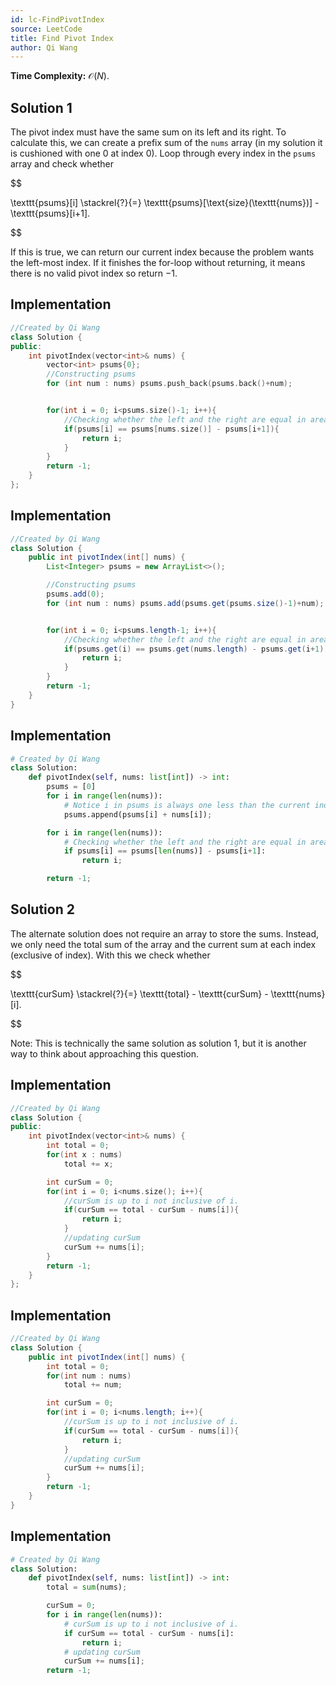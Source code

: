 ```yaml
---
id: lc-FindPivotIndex
source: LeetCode
title: Find Pivot Index
author: Qi Wang
---
```


**Time Complexity:** $\mathcal O(N)$.

## Solution 1

The pivot index must have the same sum on its left and its right. To calculate
this, we can create a prefix sum of the $\texttt{nums}$ array (in my solution it
is cushioned with one $0$ at index $0$). Loop through every index in the
$\texttt{psums}$ array and check whether

$$

\texttt{psums}[i] \stackrel{?}{=} \texttt{psums}[\text{size}(\texttt{nums})] - \texttt{psums}[i+1].


$$

If this is true, we can return our current index because the problem wants the
left-most index. If it finishes the for-loop without returning, it means there
is no valid pivot index so return $-1$.

<LanguageSection>

<CPPSection>

## Implementation

```cpp
//Created by Qi Wang
class Solution {
public:
	int pivotIndex(vector<int>& nums) {
		vector<int> psums{0};
		//Constructing psums
		for (int num : nums) psums.push_back(psums.back()+num);


		for(int i = 0; i<psums.size()-1; i++){
			//Checking whether the left and the right are equal in area
			if(psums[i] == psums[nums.size()] - psums[i+1]){
				return i;
			}
		}
		return -1;
	}
};
```

</CPPSection>

<JavaSection>

## Implementation

```java
//Created by Qi Wang
class Solution {
	public int pivotIndex(int[] nums) {
		List<Integer> psums = new ArrayList<>();

		//Constructing psums
		psums.add(0);
		for (int num : nums) psums.add(psums.get(psums.size()-1)+num);


		for(int i = 0; i<psums.length-1; i++){
			//Checking whether the left and the right are equal in area
			if(psums.get(i) == psums.get(nums.length) - psums.get(i+1)){
				return i;
			}
		}
		return -1;
	}
}
```

</JavaSection>

<PySection>

## Implementation

```py
# Created by Qi Wang
class Solution:
	def pivotIndex(self, nums: list[int]) -> int:
		psums = [0]
		for i in range(len(nums)):
			# Notice i in psums is always one less than the current index
			psums.append(psums[i] + nums[i]);

		for i in range(len(nums)):
			# Checking whether the left and the right are equal in area
			if psums[i] == psums[len(nums)] - psums[i+1]:
				return i;

		return -1;
```

</PySection>

</LanguageSection>

## Solution 2

The alternate solution does not require an array to store the sums. Instead, we
only need the total sum of the array and the current sum at each index
(exclusive of index). With this we check whether

$$

\texttt{curSum} \stackrel{?}{=} \texttt{total} - \texttt{curSum} - \texttt{nums}[i].


$$

Note: This is technically the same solution as solution 1, but it is another way
to think about approaching this question.

<LanguageSection>

<CPPSection>

## Implementation

```cpp
//Created by Qi Wang
class Solution {
public:
	int pivotIndex(vector<int>& nums) {
		int total = 0;
		for(int x : nums)
			total += x;

		int curSum = 0;
		for(int i = 0; i<nums.size(); i++){
			//curSum is up to i not inclusive of i.
			if(curSum == total - curSum - nums[i]){
				return i;
			}
			//updating curSum
			curSum += nums[i];
		}
		return -1;
	}
};
```

</CPPSection>

<JavaSection>

## Implementation

```java
//Created by Qi Wang
class Solution {
	public int pivotIndex(int[] nums) {
		int total = 0;
		for(int num : nums)
			total += num;

		int curSum = 0;
		for(int i = 0; i<nums.length; i++){
			//curSum is up to i not inclusive of i.
			if(curSum == total - curSum - nums[i]){
				return i;
			}
			//updating curSum
			curSum += nums[i];
		}
		return -1;
	}
}
```

</JavaSection>

<PySection>

## Implementation

```py
# Created by Qi Wang
class Solution:
	def pivotIndex(self, nums: list[int]) -> int:
		total = sum(nums);

		curSum = 0;
		for i in range(len(nums)):
			# curSum is up to i not inclusive of i.
			if curSum == total - curSum - nums[i]:
				return i;
			# updating curSum
			curSum += nums[i];
		return -1;
```

</PySection>
</LanguageSection>
